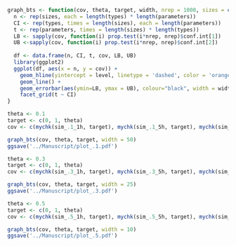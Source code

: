 ```r
graph_bts <- function(cov, theta, target, width, nrep = 1000, sizes = c(100, 500, 1000), types = c('estCI', 'mbtCI', 'altCI', 'bcaCIest', 'bcaCImbt', 'bcaCIalt'), parameters = c('mu', 'sigma', 'theta'), level = .95) {
  n <- rep(sizes, each = length(types) * length(parameters))
  CI <- rep(types, times = length(sizes), each = length(parameters))
  t <- rep(parameters, times = length(sizes) * length(types))
  LB <- sapply(cov, function(i) prop.test(i*nrep, nrep)$conf.int[1])
  UB <-sapply(cov, function(i) prop.test(i*nrep, nrep)$conf.int[2])
  
  df <- data.frame(n, CI, t, cov, LB, UB)
  library(ggplot2)
  ggplot(df, aes(x = n, y = cov)) +
    geom_hline(yintercept = level, linetype = 'dashed', color = 'orange') + 
    geom_line() +
    geom_errorbar(aes(ymin=LB, ymax = UB), colour="black", width = width) +
    facet_grid(t ~ CI)
}
```

```r
theta <- 0.1
target <- c(0, 1, theta)
cov <- c(mychk(sim_.1_1h, target), mychk(sim_.1_5h, target), mychk(sim_.1_1k, target))

graph_bts(cov, theta, target, width = 50)
ggsave('../Manuscript/plot_.1.pdf')
```
```r
theta <- 0.3
target <- c(0, 1, theta)
cov <- c(mychk(sim_.3_1h, target), mychk(sim_.3_5h, target), mychk(sim_.3_1k, target))

graph_bts(cov, theta, target, width = 25)
ggsave('../Manuscript/plot_.3.pdf')
```
```r
theta <- 0.5
target <- c(0, 1, theta)
cov <- c(mychk(sim_.5_1h, target), mychk(sim_.5_5h, target), mychk(sim_.5_1k, target))

graph_bts(cov, theta, target, width = 10)
ggsave('../Manuscript/plot_.5.pdf')
```
